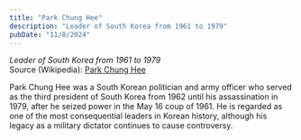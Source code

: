 ```yaml
---
title: "Park Chung Hee"
description: "Leader of South Korea from 1961 to 1979"
pubDate: "11/8/2024"
---
```


*Leader of South Korea from 1961 to 1979*  
Source (Wikipedia): [Park Chung Hee][1]

Park Chung Hee was a South Korean politician and army officer who served as the third president of South Korea from 1962 until his assassination in 1979, after he seized power in the May 16 coup of 1961. He is regarded as one of the most consequential leaders in Korean history, although his legacy as a military dictator continues to cause controversy.

[1]: https://en.wikipedia.org/wiki/Park_Chung_Hee
